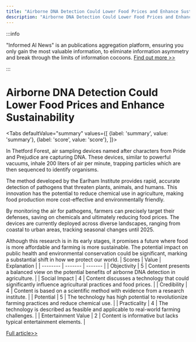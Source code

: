 ```yaml
---
title: "Airborne DNA Detection Could Lower Food Prices and Enhance Sustainability"
description: "Airborne DNA Detection Could Lower Food Prices and Enhance Sustainability"
---
```



:::info

"Informed AI News" is an publications aggregation platform, ensuring you only gain the most valuable information, to eliminate information asymmetry and break through the limits of information cocoons.  [Find out more >>](/docs/guides)

:::

# Airborne DNA Detection Could Lower Food Prices and Enhance Sustainability


<Tabs
	defaultValue="summary"
	values={[
	{label: 'summary', value: 'summary'},
	{label: 'score', value: 'score'},
]}>
<TabItem value="summary">


In Thetford Forest, air sampling devices named after characters from Pride and Prejudice are capturing DNA. These devices, similar to powerful vacuums, inhale 200 liters of air per minute, trapping particles which are then sequenced to identify organisms.

The method developed by the Earlham Institute provides rapid, accurate detection of pathogens that threaten plants, animals, and humans. This innovation has the potential to reduce chemical use in agriculture, making food production more cost-effective and environmentally friendly.

By monitoring the air for pathogens, farmers can precisely target their defenses, saving on chemicals and ultimately reducing food prices. The devices are currently deployed across diverse landscapes, ranging from coastal to urban areas, tracking seasonal changes until 2025.

Although this research is in its early stages, it promises a future where food is more affordable and farming is more sustainable. The potential impact on public health and environmental conservation could be significant, marking a substantial shift in how we protect our world.
</TabItem>
<TabItem value="score">
	| Scores     | Value   | Explanation |
	| -------- | ------- | ------- |
	| Objectivity  | 5    | Content presents a balanced view on the potential benefits of airborne DNA detection in agriculture.    |
	| Social Impact | 4     | Content discusses a technology that could significantly influence agricultural practices and food prices.    |
	| Credibility    | 4    | Content is based on a scientific method with evidence from a research institute.    |
	| Potential    | 5    | The technology has high potential to revolutionize farming practices and reduce chemical use.    |
	| Practicality    | 4    | The technology is described as feasible and applicable to real-world farming challenges.    |
	| Entertainment Value    | 2    | Content is informative but lacks typical entertainment elements.    |
</TabItem>
</Tabs>

[Full article>>](https://www.bbc.com/news/articles/c99zn92g2qgo)
